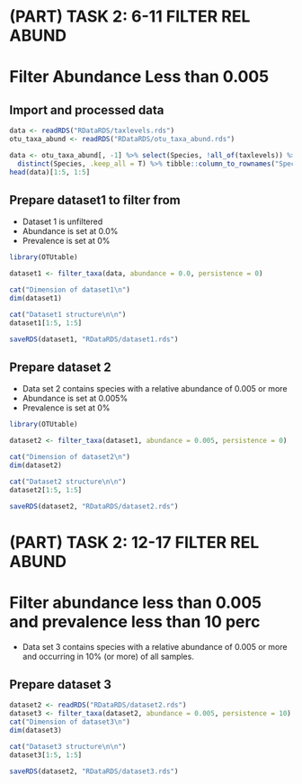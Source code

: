 # (PART) TASK 2: 6-11 FILTER REL ABUND {-}

# Filter Abundance Less than 0.005  {#task-6-11}

## Import and processed data
```r
data <- readRDS("RDataRDS/taxlevels.rds")
otu_taxa_abund <- readRDS("RDataRDS/otu_taxa_abund.rds")

data <- otu_taxa_abund[, -1] %>% select(Species, !all_of(taxlevels)) %>% 
  distinct(Species, .keep_all = T) %>% tibble::column_to_rownames("Species")
head(data)[1:5, 1:5]

```

## Prepare dataset1 to filter from
- Dataset 1 is unfiltered
- Abundance is set at 0.0%
- Prevalence is set at 0%
```r
library(OTUtable)

dataset1 <- filter_taxa(data, abundance = 0.0, persistence = 0)

cat("Dimension of dataset1\n")
dim(dataset1)

cat("Dataset1 structure\n\n")
dataset1[1:5, 1:5]

saveRDS(dataset1, "RDataRDS/dataset1.rds")
```

## Prepare dataset 2
- Data set 2 contains species with a relative abundance of 0.005 or more
- Abundance is set at 0.005%
- Prevalence is set at 0%
```r
library(OTUtable)

dataset2 <- filter_taxa(dataset1, abundance = 0.005, persistence = 0)

cat("Dimension of dataset2\n")
dim(dataset2)

cat("Dataset2 structure\n\n")
dataset2[1:5, 1:5]

saveRDS(dataset2, "RDataRDS/dataset2.rds")
```


# (PART) TASK 2: 12-17 FILTER REL ABUND {-}

# Filter abundance less than 0.005 and prevalence less than 10 perc {#task-12-17}
- Data set 3 contains species with a relative abundance of 0.005 or more and occurring in 10% (or more) of all samples.

## Prepare dataset 3
```r
dataset2 <- readRDS("RDataRDS/dataset2.rds")
dataset3 <- filter_taxa(dataset2, abundance = 0.005, persistence = 10)
cat("Dimension of dataset3\n")
dim(dataset3)

cat("Dataset3 structure\n\n")
dataset3[1:5, 1:5]

saveRDS(dataset2, "RDataRDS/dataset3.rds")
```
